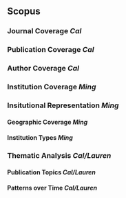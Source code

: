 ## Scopus

### Journal Coverage *Cal*

### Publication Coverage *Cal*

### Author Coverage *Cal*

### Institution Coverage *Ming*

### Insitutional Representation *Ming*

#### Geographic Coverage *Ming*

#### Institution Types *Ming* {#sec-inst-rep}

### Thematic Analysis *Cal/Lauren*

#### Publication Topics *Cal/Lauren*

#### Patterns over Time *Cal/Lauren*

